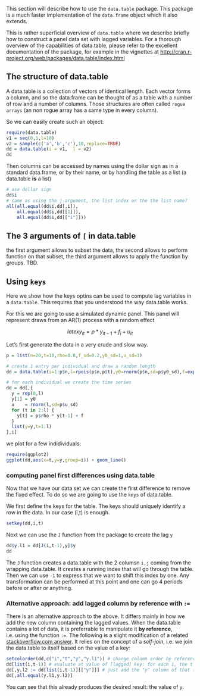 This section will describe how to use the `data.table` package. This package is a much faster implementation of the `data.frame` object which it also extends.

This is rather superficial overview of `data.table` where we describe briefly how to construct a panel data set with lagged variables. For a thorough overview of the capabilities of data.table, please refer to the excellent documentation of the package, for example in the vignettes at [http://cran.r-project.org/web/packages/data.table/index.html](http://cran.r-project.org/web/packages/data.table/index.html) 

## The structure of data.table

A data.table is a collection of vectors of identical length. Each vector forms a column, and so the data.frame can be thought of as a table with a number of row and a number of columns. Those structures are often called `rogue arrays` (an non rogue array has a same type in every column).

So we can easily create such an object:

```r
require(data.table)
v1 = seq(0,1,l=10)
v2 = sample(c('a','b','c'),10,replace=TRUE)
dd = data.table(i = v1,  l = v2)
dd
```

Then columns can be accessed by names using the dollar sign as in a standard data.frame, or by their name, or by handling the table as a list (a data.table **is** a list)

```r
# use dollar sign
dd$i
# same as using the j-argument, the list index or the the list name?
all(all.equal(dd$i,dd[,i]),
    all.equal(dd$i,dd[[1]]),
    all.equal(dd$i,dd[["i"]]))
```

## The 3 arguments of `[` in data.table

the first argument allows to subset the data, the second allows to perform function on that subset, the third argument allows to apply the function by groups. TBD.


## Using `keys`

Here we show how the keys optins can be used to compute lag variables in a `data.table`. This requires that you understood the way data.table works. 

For this we are going to use a simulated dynamic panel. This panel will represent draws from an AR(1) process with a random effect

$$latex
  y_{it} = \rho * y_{it-1} + f_{i} + u_{it} 
$$

Let's first generate the data in a very crude and slow way.
```r
p = list(n=20,t=10,rho=0.8,f_sd=0.2,y0_sd=1,u_sd=1)

# create 1 entry per individual and draw a random length
dd = data.table(i=1:p$n,l=rpois(p$n,p$t),y0=rnorm(p$n,sd=p$y0_sd),f=exp(rnorm(p$n,sd=p$y0_sd)))

# for each individual we create the time series
dd = dd[,{ 
  y = rep(0,l)
  y[1] = y0
  u    = rnorm(l,sd=p$u_sd)
  for (t in 2:l) {
    y[t] = p$rho * y[t-1] + f
  }
  list(y=y,t=1:l)
},i]

```

we plot for a few indidividuals:

```r
require(ggplot2)
ggplot(dd,aes(x=t,y=y,group=i)) + geom_line()
```

### computing panel first differences using data.table

Now that we have our data set we can create the first difference to remove the fixed effect. To do so we are going to use the `keys` of data.table.

We first define the keys for the table. The keys should uniquely identify a row in the data. In our case (i,t) is enough. 

```r
setkey(dd,i,t)
```

Next we can use the `J` function from the package to create the lag `y`

```r
dd$y.l1 = dd[J(i,t-1),y]$y
dd
```

The `J` function creates a data.table with the 2 columsn `i,j` coming from the wrapping data.table. It creates a running index that will go through the table. Then we can use `-1` to express that we want to shift this index by one. Any transformation can be performed at this point and one can go 4 periods before or after or anything. 


### Alternative approach: add lagged column by reference with `:=`

There is an alternative approach to the above. It differs mainly in how we add the new column containing the lagged values. When the data.table contains a lot of data, it is preferrable to manipulate it **by reference**, i.e. using the function `:=`. The following is a slight modification of a related [stackoverflow.com answer](http://stackoverflow.com/questions/11397771/r-data-table-grouping-for-lagged-regression). It relies on the concept of a *self-join*, i.e. we join the data.table to itself based on the value of a key:

```r
setcolorder(dd,c("i","t","y","y.l1")) # change column order by reference
dd[list(i,t-1)] # evaluate at value of [lagged] key: for each i, the t index is shifted one back
dd[,y.l2 := dd[list(i,t-1)][["y"]]] # just add the "y" column of that to dd by reference
dd[,all.equal(y.l1,y.l2)]
```

You can see that this already produces the desired result: the value of `y`.



